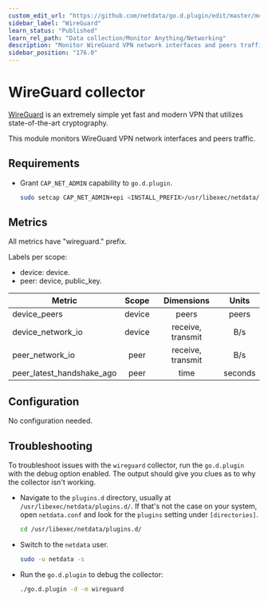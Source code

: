```yaml
---
custom_edit_url: "https://github.com/netdata/go.d.plugin/edit/master/modules/wireguard/README.md"
sidebar_label: "WireGuard"
learn_status: "Published"
learn_rel_path: "Data collection/Monitor Anything/Networking"
description: "Monitor WireGuard VPN network interfaces and peers traffic."
sidebar_position: "176.0"
---
```



# WireGuard collector

[WireGuard](https://www.wireguard.com/) is an extremely simple yet fast and modern VPN that utilizes state-of-the-art
cryptography.

This module monitors WireGuard VPN network interfaces and peers traffic.

## Requirements

- Grant `CAP_NET_ADMIN` capability to `go.d.plugin`.

  ```bash
  sudo setcap CAP_NET_ADMIN+epi <INSTALL_PREFIX>/usr/libexec/netdata/plugins.d/go.d.plugin
  ```

## Metrics

All metrics have "wireguard." prefix.

Labels per scope:

- device: device.
- peer: device, public_key.

| Metric                    | Scope  |    Dimensions     |  Units  |
|---------------------------|:------:|:-----------------:|:-------:|
| device_peers              | device |       peers       |  peers  |
| device_network_io         | device | receive, transmit |   B/s   |
| peer_network_io           |  peer  | receive, transmit |   B/s   |
| peer_latest_handshake_ago |  peer  |       time        | seconds |

## Configuration

No configuration needed.

## Troubleshooting

To troubleshoot issues with the `wireguard` collector, run the `go.d.plugin` with the debug option enabled. The output
should give you clues as to why the collector isn't working.

- Navigate to the `plugins.d` directory, usually at `/usr/libexec/netdata/plugins.d/`. If that's not the case on
  your system, open `netdata.conf` and look for the `plugins` setting under `[directories]`.

  ```bash
  cd /usr/libexec/netdata/plugins.d/
  ```

- Switch to the `netdata` user.

  ```bash
  sudo -u netdata -s
  ```

- Run the `go.d.plugin` to debug the collector:

  ```bash
  ./go.d.plugin -d -m wireguard
  ```
